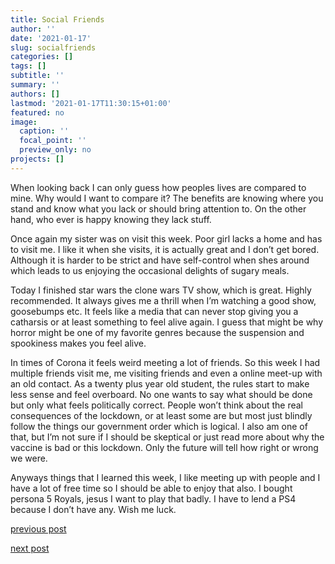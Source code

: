 ```yaml
---
title: Social Friends
author: ''
date: '2021-01-17'
slug: socialfriends
categories: []
tags: []
subtitle: ''
summary: ''
authors: []
lastmod: '2021-01-17T11:30:15+01:00'
featured: no
image:
  caption: ''
  focal_point: ''
  preview_only: no
projects: []
---
```


When looking back I can only guess how peoples lives are compared to mine. Why would I want to compare it? The benefits are knowing where you stand and know what you lack or should bring attention to. On the other hand, who ever is happy knowing they lack stuff. 

Once again my sister was on visit this week. Poor girl lacks a home and has to visit me. I like it when she visits, it is actually great and I don't get bored. Although it is harder to be strict and have self-control when shes around which leads to us enjoying the occasional delights of sugary meals. 

Today I finished star wars the clone wars TV show, which is great. Highly recommended. It always gives me a thrill when I'm watching a good show, goosebumps etc. It feels like a media that can never stop giving you a catharsis or at least something to feel alive again. I guess that might be why horror might be one of my favorite genres because the suspension and spookiness makes you feel alive.

In times of Corona it feels weird meeting a lot of friends. So this week I had multiple friends visit me, me visiting friends and even a online meet-up with an old contact. As a twenty plus year old student, the rules start to make less sense and feel overboard. No one wants to say what should be done but only what feels politically correct. People won't think about the real consequences of the lockdown, or at least some are but most just blindly follow the things our government order which is logical. I also am one of that, but I'm not sure if I should be skeptical or just read more about why the vaccine is bad or this lockdown. Only the future will tell how right or wrong we were.

Anyways things that I learned this week, I like meeting up with people and I have a lot of free time so I should be able to enjoy that also. I bought persona 5 Royals, jesus I want to play that badly. I have to lend a PS4 because I don't have any. Wish me luck.

[previous post](/2021/01/11/happynewyear)

[next post](#)
